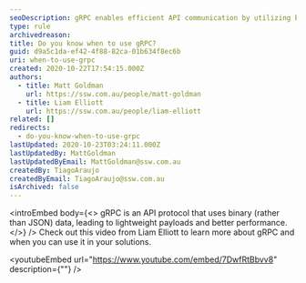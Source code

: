 ```yaml
---
seoDescription: gRPC enables efficient API communication by utilizing binary data, perfect for high-performance applications.
type: rule
archivedreason:
title: Do you know when to use gRPC?
guid: d9a5c1da-ef42-4f88-82ca-01b634f8ec6b
uri: when-to-use-grpc
created: 2020-10-22T17:54:15.000Z
authors:
  - title: Matt Goldman
    url: https://ssw.com.au/people/matt-goldman
  - title: Liam Elliott
    url: https://ssw.com.au/people/liam-elliott
related: []
redirects:
  - do-you-know-when-to-use-grpc
lastUpdated: 2020-10-23T03:24:11.000Z
lastUpdatedBy: MattGoldman
lastUpdatedByEmail: MattGoldman@ssw.com.au
createdBy: TiagoAraujo
createdByEmail: TiagoAraujo@ssw.com.au
isArchived: false
---
```


<introEmbed
  body={<>
gRPC is an API protocol that uses binary (rather than JSON) data, leading to lightweight payloads and better performance.
  </>}
/>
Check out this video from Liam Elliott to learn more about gRPC and when you can use it in your solutions.

<youtubeEmbed url="https://www.youtube.com/embed/7DwfRtBbvv8" description={""} />
